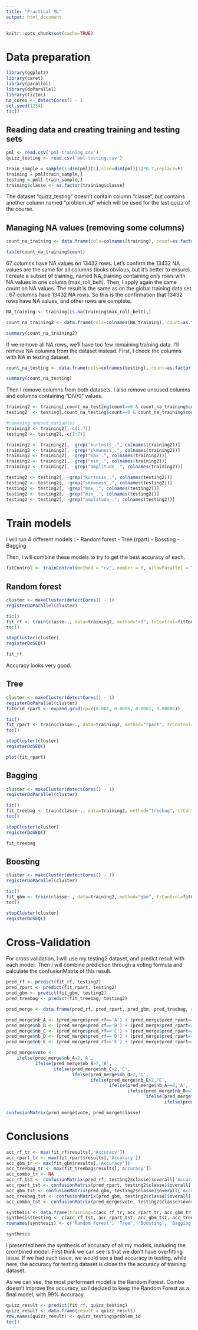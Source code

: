 ```yaml
---
title: "Practical ML"
output: html_document
---
```


```r
knitr::opts_chunk$set(cache=TRUE)
```

# Data preparation

```r
library(ggplot2)
library(caret)
library(parallel)
library(doParallel)
library(tictoc)
no_cores <- detectCores() - 1
set.seed(1234)
tic()
```

## Reading data and creating training and testing sets
```r
pml <- read.csv('pml-training.csv')
quizz_testing <- read.csv('pml-testing.csv')

train_sample = sample(1:dim(pml)[1],size=dim(pml)[1]*0.7,replace=F)
training = pml[train_sample,]
testing = pml[-train_sample,]
training$classe <- as.factor(training$classe)
```

The dataset "quizz_testing" doesn't contain column "classe", but contains another column named "problem_id" which will be used for the last quizz of the course. 

## Managing NA values (removing some columns)

```r
count_na_training <- data.frame(cols=colnames(training), count=as.factor(apply(training, 2, function(x) sum(is.na(x)))))

table(count_na_training$count)
```

67 columns have NA values on 13432 rows. 
Let's confirm the 13432 NA values are the same for all columns (looks obvious, but it's better to ensure).
I create a subset of training, named NA_training containing only rows with NA values in one column (max_roll_belt). Then, I apply again the same count on NA values. 
The result is the same as on the global training data set : 67 columns have 13432 NA rows. 
So this is the confirmation that 13432 rows have NA values, and other rows are complete.

```r
NA_training <- training[is.na(training$max_roll_belt),]

count_na_training2 <- data.frame(cols=colnames(NA_training), count=as.factor(apply(NA_training, 2, function(x) sum(is.na(x)))))

summary(count_na_training2)

```




If we remove all NA rows, we'll have too few remaining training data. I'll remove NA columns from the dataset instead. 
First, I check the columns with NA in testing dataset.

```r
count_na_testing <- data.frame(cols=colnames(testing), count=as.factor(apply(testing, 2, function(x) sum(is.na(x)))))

summary(count_na_testing)
```

Then I remove columns from both datasets.
I also remove unsused columns and columns containing "DIV/0" values. 
```r
training2 <- training[,count_na_testing$count==0 & count_na_training$count==0]
testing2  <- testing[,count_na_testing$count==0 & count_na_training$count==0]

#removing unused variables
training2 <- training2[,-c(1:7)]
testing2 <- testing2[,-c(1:7)]

training2 <- training2[, -grep("kurtosis_.", colnames(training2))]
training2 <- training2[, -grep("skewness_.", colnames(training2))]
training2 <- training2[, -grep("max_.", colnames(training2))]
training2 <- training2[, -grep("min_.", colnames(training2))]
training2 <- training2[, -grep("amplitude_.", colnames(training2))]

testing2 <- testing2[, -grep("kurtosis_.", colnames(testing2))]
testing2 <- testing2[, -grep("skewness_.", colnames(testing2))]
testing2 <- testing2[, -grep("max_.", colnames(testing2))]
testing2 <- testing2[, -grep("min_.", colnames(testing2))]
testing2 <- testing2[, -grep("amplitude_.", colnames(testing2))]
```

# Train models

I will run 4 different models : 
- Random forest
- Tree (rpart)
- Bossting
- Bagging

Then, I will combine these models to try to get the best accuracy of each. 

```r
fitControl <- trainControl(method = "cv", number = 6, allowParallel = TRUE)
```

## Random forest
```r
cluster <- makeCluster(detectCores() - 1)
registerDoParallel(cluster)

tic()
fit_rf <- train(classe~., data=training2, method="rf", trControl=fitControl)
toc()

stopCluster(cluster)
registerDoSEQ()

fit_rf
```

Accuracy looks very good. 

## Tree

```r
cluster <- makeCluster(detectCores() - 1)
registerDoParallel(cluster)
fitGrid_rpart <- expand.grid(cp=c(0.001, 0.0006, 0.0001, 0.00006))

tic()
fit_rpart <- train(classe~., data=training2, method="rpart", trControl=fitControl, tuneGrid=fitGrid_rpart)
toc()

stopCluster(cluster)
registerDoSEQ()

plot(fit_rpart)
```


## Bagging

```r
cluster <- makeCluster(detectCores() - 1)
registerDoParallel(cluster)

tic()
fit_treebag <- train(classe~., data=training2, method="treebag", trControl=fitControl)
toc()

stopCluster(cluster)
registerDoSEQ()

fit_treebag
```

## Boosting

```r
cluster <- makeCluster(detectCores() - 1)
registerDoParallel(cluster)

tic()
fit_gbm <- train(classe~., data=training2, method="gbm", trControl=fitControl)
toc()

stopCluster(cluster)
registerDoSEQ()
```

# Cross-Validation

For cross validation, I will use my testing2 dataset, and predict result with each model. 
Then I will combine prediction through a voting formula and calculate the confusionMatrix of this result. 

```r

pred_rf <- predict(fit_rf, testing2)
pred_rpart <- predict(fit_rpart, testing2)
pred_gbm <- predict(fit_gbm, testing2)
pred_treebag <- predict(fit_treebag, testing2)

pred_merge <- data.frame(pred_rf, pred_rpart, pred_gbm, pred_treebag, classe=testing2$classe)

pred_merge$nb_A <- (pred_merge$pred_rf=='A') + (pred_merge$pred_rpart=='A') + (pred_merge$pred_gbm=='A') + (pred_merge$pred_treebag=='A')
pred_merge$nb_B <- (pred_merge$pred_rf=='B') + (pred_merge$pred_rpart=='B') + (pred_merge$pred_gbm=='B') + (pred_merge$pred_treebag=='B')
pred_merge$nb_C <- (pred_merge$pred_rf=='C') + (pred_merge$pred_rpart=='C') + (pred_merge$pred_gbm=='C') + (pred_merge$pred_treebag=='C')
pred_merge$nb_D <- (pred_merge$pred_rf=='D') + (pred_merge$pred_rpart=='D') + (pred_merge$pred_gbm=='D') + (pred_merge$pred_treebag=='D')
pred_merge$nb_E <- (pred_merge$pred_rf=='E') + (pred_merge$pred_rpart=='E') + (pred_merge$pred_gbm=='E') + (pred_merge$pred_treebag=='E')

pred_merge$vote <- 
    ifelse(pred_merge$nb_A>2,'A',
           ifelse(pred_merge$nb_B>2,'B',
                  ifelse(pred_merge$nb_C>2,'C',
                         ifelse(pred_merge$nb_D>2,'D',
                                ifelse(pred_merge$nb_E>2,'E',
                                       ifelse(pred_merge$nb_A==2,'A',
                                              ifelse(pred_merge$nb_B==2,'B',
                                                     ifelse(pred_merge$nb_C==2,'C',
                                                            ifelse(pred_merge$nb_D==2,'D','E')))))))))

confusionMatrix(pred_merge$vote, pred_merge$classe)
```

# Conclusions
```r
acc_rf_tr <- max(fit_rf$results[,'Accuracy'])
acc_rpart_tr <- max(fit_rpart$results[,'Accuracy'])
acc_gbm_tr <- max(fit_gbm$results[,'Accuracy'])
acc_treebag_tr <- max(fit_treebag$results[,'Accuracy'])
acc_combo_tr <- NA
acc_rf_tst <- confusionMatrix(pred_rf, testing2$classe)$overall['Accuracy']
acc_rpart_tst <- confusionMatrix(pred_rpart, testing2$classe)$overall['Accuracy']
acc_gbm_tst <- confusionMatrix(pred_gbm, testing2$classe)$overall['Accuracy']
acc_treebag_tst <- confusionMatrix(pred_gbm, testing2$classe)$overall['Accuracy']
acc_combo_tst <- confusionMatrix(pred_merge$vote, testing2$classe)$overall['Accuracy']

synthesis <- data.frame(training=c(acc_rf_tr, acc_rpart_tr, acc_gbm_tr, acc_treebag_tr, acc_combo_tr))
synthesis$testing <- c(acc_rf_tst, acc_rpart_tst, acc_gbm_tst, acc_treebag_tst, acc_combo_tst)
rownames(synthesis) <- c('Random forest', 'Tree', 'Boosting', 'Bagging', 'Combined')

synthesis
```


I presented here the synthesis of accuracy of all my models, including the crombined model. 
First think we can see is that we don't have overfitting issue. If we had such issue, we would see a bad accuracy in testing, while here, the accuracy for testing dataset is close the the accuracy of training dataset.

As we can see, the most performant model is the Random Forest. Combo doesn't improve the accuracy, so I decided to keep the Random Forest as a final model, with 99% Accuracy.

```r
quizz_result <- predict(fit_rf, quizz_testing)
quizz_result <- data.frame(result = quizz_result)
row.names(quizz_result) <- quizz_testing$problem_id
toc()
```


